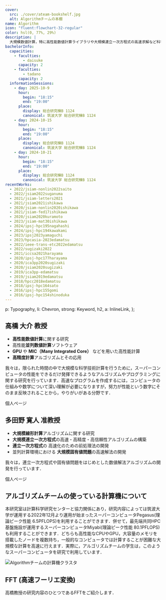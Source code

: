 ```yaml
---
cover:
  src: ./cover/ateam-bookshelf.jpg
  alt: Algorithmチームの本棚
name: Algorithm
icon: "fluent:flowchart-32-regular"
color: hsl(0, 77%, 29%)
description: |
  大規模数値計算，特に高性能数値計算ライブラリや大規模連立一次方程式の高速求解など科学技術計算に関する研究を行っています
bachelorInfo:
  capacities:
    - faculties:
        - daisuke
      capacity: 2
    - faculties:
        - tadano
      capacity: 2
  informationSessions:
    - day: 2025-10-9
      hour:
        begin: "18:15"
        end: "19:00"
      place:
        display: 総合研究棟B 1124
        canonical: 筑波大学 総合研究棟B 1124
    - day: 2024-10-15
      hour:
        begin: "18:15"
        end: "19:00"
      place:
        display: 総合研究棟B 1124
        canonical: 筑波大学 総合研究棟B 1124
    - day: 2024-10-21
      hour:
        begin: "18:15"
        end: "19:00"
      place:
        display: 総合研究棟B 1124
        canonical: 筑波大学 総合研究棟B 1124
recentWorks:
  - 2022/jsiam-nonlin2022saito
  - 2022/jsiam2022suganuma
  - 2021/jsiam-letters2021
  - 2021/jsiam2021ishikawa
  - 2020/jsiam-nonlin2020ishikawa
  - 2021/jsiam-fed17ishikawa
  - 2020/jsiam2020kuramoto
  - 2023/jsiam-mat30ishikawa
  - 2024/ipsj-hpc195nagahashi
  - 2024/ipsj-hpc194kawakami
  - 2023/ipsj2023yamaguchi
  - 2023/hpcasia-2023edamatsu
  - 2022/ieee-trans-etc2022edamatsu
  - 2022/sugizaki2022
  - 2021/iccsa2021harayama
  - 2020/ipsj-hpc177harayama
  - 2020/ica3pp2020sugizaki
  - 2020/jsiam2020sugizaki
  - 2019/ica3pp-edamatsu
  - 2019/jsiam2019edamatsu
  - 2018/hpcc2018edamatsu
  - 2018/ipsj-hpc164sato
  - 2016/ipsj-hpc155gomi
  - 2016/ipsj-hpc154shinoduka
---
```



  p: Typography,
  li: Chevron,
  strong: Keyword,
  h2,
  a: InlineLink,
};

## 高橋 大介 教授

- **高性能数値計算**に関する研究
- 高性能**並列数値計算**ソフトウェア
- **GPU** や **MIC（Many Integrated Core）** などを用いた高性能計算
- **高精度計算**アルゴリズムとその応用

我々は，限られた時間の中で大規模な科学技術計算を行うために，スーパーコンピュータの性能をできるだけ発揮できるようなアルゴリズムやプログラミングに関する研究を行っています．高速なプログラムを作成するには，コンピュータの仕組みや数学について深い理解が必要になりますが，努力が性能という数字にそのまま反映されることから，やりがいがある分野です．

<ReadMoreLink href="https://www.hpcs.cs.tsukuba.ac.jp/~daisuke/">
  個人ページ
</ReadMoreLink>

## 多田野 寛人 准教授

- **大規模線形計算**アルゴリズムに関する研究
- **大規模連立一次方程式**の高速・高精度・高信頼性アルゴリズムの構築
- **連立一次方程式**の 高速化のための前処理法の開発
- 並列計算環境における **大規模固有値問題**の高速解法の開発

我々は，連立一次方程式や固有値問題をはじめとした数値解法アルゴリズムの開発を行っています．

<ReadMoreLink href="https://www.hpcs.cs.tsukuba.ac.jp/~tadano/">
  個人ページ
</ReadMoreLink>

## アルゴリズムチームの使っている計算機について

<HStack template="50% 1fr">

本研究室は計算科学研究センターと協力関係にあり，研究内容によっては筑波大学が運用する2022年12月より運用が始まったスーパーコンピュータPegasus(理論ピーク性能 6.5PFLOPS)を利用することができます．併せて，最先端共同HPC基盤施設が運用するスーパーコンピュータMiyabi(理論ピーク性能 80.1PFLOPS)も利用することができます．どちらも高性能なCPUやGPU，大容量のメモリを搭載したノードを複数持ち，一般的なコンピュータでは計算することが困難な大規模な計算を高速に行えます．実際に，アルゴリズムチームの学生は，このようなスーパーコンピュータを研究で利用しています．

<Image
  src={ServerImage}
  alt="Algorithmチームの計算機クラスタ"
/>
</HStack>

## FFT (高速フーリエ変換)

高橋教授の研究内容のひとつであるFFTをご紹介します．

<YoutubeContainer>
  <Youtube
    src="https://www.youtube.com/embed/GPJx5JTGQEU"
    title="配信講義 計算科学技術特論B (2020) 第6回"
  />
</YoutubeContainer>
